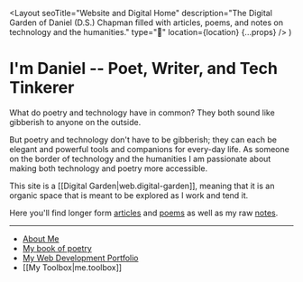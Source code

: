   <Layout
    seoTitle="Website and Digital Home"
    description="The Digital Garden of Daniel (D.S.) Chapman filled with articles, poems, and notes on technology and the humanities."
    type="🌱"
    location={location}
    {...props}
  />
)

# I'm Daniel -- Poet, Writer, and Tech Tinkerer

What do poetry and technology have in common? They both sound like gibberish to anyone on the outside.

But poetry and technology don't have to be gibberish; they can each be elegant and powerful tools and companions for every-day life. As someone on the border of technology and the humanities I am passionate about making both technology and poetry more accessible.

This site is a [[Digital Garden|web.digital-garden]], meaning that it is an organic space that is meant to be explored as I work and tend it.

Here you'll find longer form [articles](/articles) and [poems](/poetry) as well as my raw [notes](/notes).

---

- [About Me](/about)
- [My book of poetry](/poetry/seasons-of-thought)
- [My Web Development Portfolio](https://danielchapman.dev)
- [[My Toolbox|me.toolbox]]

<Featured />
